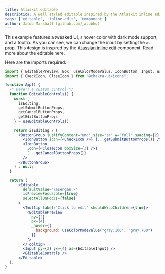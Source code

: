 ```yaml
---
title: Atlaskit editable
description: A well styled editable inspired by the Atlaskit inline edit component
tags: ['editable', 'inline-edit', 'component']
author: Jacob Marshall (github.com/jacobhq)
---
```


This example features a tweaked UI, a hover color with dark mode support, and a tooltip. As you can see, we can change the input by setting the `as` prop. This design is inspired by the [Atlassian inline edit](https://atlassian.design/components/inline-edit/examples) component. Read more about the editable [here](/docs/form/editable).


Here are the imports required:

```js live=false
import { EditablePreview, Box, useColorModeValue, IconButton, Input, useDisclosure, useEditableControls, ButtonGroup, SlideFade, Editable, Tooltip, EditableInput } from "@chakra-ui/react";
import { CheckIcon, CloseIcon } from "@chakra-ui/icons";
```

```jsx
function App() {
  /* Here's a custom control */
  function EditableControls() {
    const {
      isEditing,
      getSubmitButtonProps,
      getCancelButtonProps,
      getEditButtonProps
    } = useEditableControls();

    return isEditing ? (
      <ButtonGroup justifyContent="end" size="sm" w="full" spacing={2} mt={2}>
        <IconButton icon={<CheckIcon />} {...getSubmitButtonProps()} />
        <IconButton
          icon={<CloseIcon boxSize={3} />}
          {...getCancelButtonProps()}
        />
      </ButtonGroup>
    ) : null;
  }

  return (
      <Editable
        defaultValue="Rasengan ⚡️"
        isPreviewFocusable={true}
        selectAllOnFocus={false}
      >
        <Tooltip label="Click to edit" shouldWrapChildren={true}>
          <EditablePreview
            py={2}
            px={4}
            _hover={{
              background: useColorModeValue("gray.100", "gray.700")
            }}
          />
        </Tooltip>
        <Input py={2} px={4} as={EditableInput} />
        <EditableControls />
      </Editable>
  );
}
```
